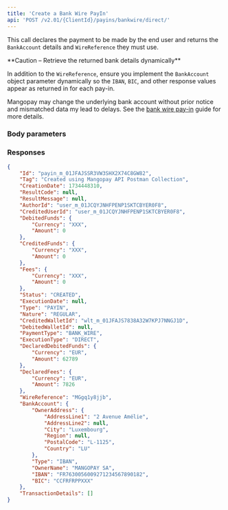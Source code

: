 ```yaml
---
title: 'Create a Bank Wire PayIn'  
api: 'POST /v2.01/{ClientId}/payins/bankwire/direct/'  
---
```



  

This call declares the payment to be made by the end user and returns the `BankAccount` details and `WireReference` they must use.

<Warning>
**Caution – Retrieve the returned bank details dynamically**

In addition to the `WireReference`, ensure you implement the `BankAccount` object parameter dynamically so the `IBAN`, `BIC`, and other response values appear as returned in for each pay-in.

Mangopay may change the underlying bank account without prior notice and mismatched data my lead to delays. See the <a href="/guides/payment-methods/banking/bank-wire">bank wire pay-in</a> guide for more details.
</Warning>

### Body parameters  

<Tag />  

<AuthorId />  

<CreditedUserId />  

<CreditedWalletId />  

<DeclaredDebitedFunds />  

<DeclaredFees />  

<ProfilingAttemptReference />  

### Responses  

<AccordionGroup>

<Accordion title="200" defaultOpen>  

<IdResponse />  

<Tag2Response />  

<CreationDateResponse />  

<ResultCodeResponse />  

<ResultMessageResponse />  

<AuthorIdResponse />  

<CreditedUserIdResponse />  

<DebitedFunds15Response /> 

<CreditedFunds10Response />  

<Fees7Response />  

<Status2Response />  

<ExecutionDateResponse />  

<TypeResponse />  

<NatureResponse />  

<CreditedWalletIdResponse />  

<DebitedWalletId1Response />  

<PaymentType2Response />  

<ExecutionTypeResponse />  

<DeclaredDebitedFundsResponse />  

<DeclaredFeesResponse />  

<WireReferenceResponse />  

<BankAccountResponse />

<TransactionDetailsResponse />

</Accordion>

</AccordionGroup>  

<ResponseExample>  

```json 200 - CREATED
{
    "Id": "payin_m_01JFAJSSR3VW3SHX2X74C8GW82",
    "Tag": "Created using Mangopay API Postman Collection",
    "CreationDate": 1734448310,
    "ResultCode": null,
    "ResultMessage": null,
    "AuthorId": "user_m_01JCQYJNHFPENP1SKTCBYER0F8",
    "CreditedUserId": "user_m_01JCQYJNHFPENP1SKTCBYER0F8",
    "DebitedFunds": {
        "Currency": "XXX",
        "Amount": 0
    },
    "CreditedFunds": {
        "Currency": "XXX",
        "Amount": 0
    },
    "Fees": {
        "Currency": "XXX",
        "Amount": 0
    },
    "Status": "CREATED",
    "ExecutionDate": null,
    "Type": "PAYIN",
    "Nature": "REGULAR",
    "CreditedWalletId": "wlt_m_01JFAJS7838A32W7KPJ7NNGJ1D",
    "DebitedWalletId": null,
    "PaymentType": "BANK_WIRE",
    "ExecutionType": "DIRECT",
    "DeclaredDebitedFunds": {
        "Currency": "EUR",
        "Amount": 62789
    },
    "DeclaredFees": {
        "Currency": "EUR",
        "Amount": 7826
    },
    "WireReference": "MGgq1y8jjb",
    "BankAccount": {
        "OwnerAddress": {
            "AddressLine1": "2 Avenue Amélie",
            "AddressLine2": null,
            "City": "Luxembourg",
            "Region": null,
            "PostalCode": "L-1125",
            "Country": "LU"
        },
        "Type": "IBAN",
        "OwnerName": "MANGOPAY SA",
        "IBAN": "FR7630056009271234567890182",
        "BIC": "CCFRFRPPXXX"
    },
    "TransactionDetails": []
}
```

</ResponseExample>  

<RequestExample>  

<RestCreateBankWirePayin />
<PhpCreateBankWirePayin />
<NodeCreateBankWirePayin />
<RubyCreateBankWirePayin />
<JavaCreateBankWirePayin />
<PythonCreateBankWirePayin />
<NetCreateBankWirePayin />

</RequestExample>